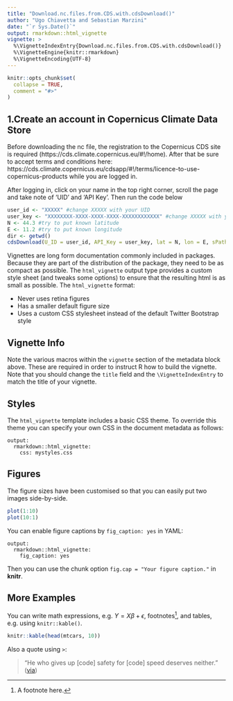 ```yaml
---
title: "Download.nc.files.from.CDS.with.cdsDownload()"
author: "Ugo Chiavetta and Sebastian Marzini"
date: "`r Sys.Date()`"
output: rmarkdown::html_vignette
vignette: >
  %\VignetteIndexEntry{Download.nc.files.from.CDS.with.cdsDownload()}
  %\VignetteEngine{knitr::rmarkdown}
  %\VignetteEncoding{UTF-8}
---
```


```r
knitr::opts_chunk$set(
  collapse = TRUE,
  comment = "#>"
)
```


## 1.Create an account in Copernicus Climate Data Store 

Before downloading the nc file, the registration to the Copernicus CDS site is required (https://cds.climate.copernicus.eu/#!/home). After that be sure to accept  terms and conditions here: https://cds.climate.copernicus.eu/cdsapp/#!/terms/licence-to-use-copernicus-products while you are logged in.

After logging in, click on your name in the top right corner, scroll the page and take note of 
'UID' and 'API Key'. Then run the code below

```r
user_id <- "XXXXX" #change XXXXX with your UID 
user_key <- "XXXXXXXX-XXXX-XXXX-XXXX-XXXXXXXXXXXX" #change XXXXX with your API Key 
N <- 44.3 #try to put known latitude
E <- 11.2 #try to put known longitude
dir <- getwd()
cdsDownload(U_ID = user_id, API_Key = user_key, lat = N, lon = E, sPath = dir, site_id = "")

```


Vignettes are long form documentation commonly included in packages. Because they are part of the distribution of the package, they need to be as compact as possible. The `html_vignette` output type provides a custom style sheet (and tweaks some options) to ensure that the resulting html is as small as possible. The `html_vignette` format:

- Never uses retina figures
- Has a smaller default figure size
- Uses a custom CSS stylesheet instead of the default Twitter Bootstrap style

## Vignette Info

Note the various macros within the `vignette` section of the metadata block above. These are required in order to instruct R how to build the vignette. Note that you should change the `title` field and the `\VignetteIndexEntry` to match the title of your vignette.

## Styles

The `html_vignette` template includes a basic CSS theme. To override this theme you can specify your own CSS in the document metadata as follows:

    output: 
      rmarkdown::html_vignette:
        css: mystyles.css

## Figures

The figure sizes have been customised so that you can easily put two images side-by-side. 

```r
plot(1:10)
plot(10:1)
```

You can enable figure captions by `fig_caption: yes` in YAML:

    output:
      rmarkdown::html_vignette:
        fig_caption: yes

Then you can use the chunk option `fig.cap = "Your figure caption."` in **knitr**.

## More Examples

You can write math expressions, e.g. $Y = X\beta + \epsilon$, footnotes^[A footnote here.], and tables, e.g. using `knitr::kable()`.

```r
knitr::kable(head(mtcars, 10))
```

Also a quote using `>`:

> "He who gives up [code] safety for [code] speed deserves neither."
([via](https://twitter.com/hadleywickham/status/504368538874703872))

